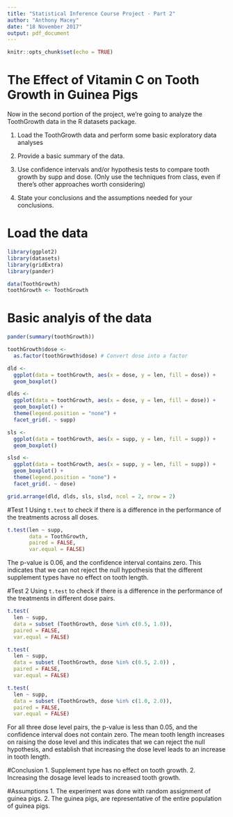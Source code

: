 ```yaml
---
title: "Statistical Inference Course Project - Part 2"
author: "Anthony Macey"
date: "18 November 2017"
output: pdf_document
---
```


```r
knitr::opts_chunk$set(echo = TRUE)
```

# The Effect of Vitamin C on Tooth Growth in Guinea Pigs

Now in the second portion of the project, we're going to analyze the ToothGrowth data in the R datasets package.

1. Load the ToothGrowth data and perform some basic exploratory data analyses

2. Provide a basic summary of the data.

3. Use confidence intervals and/or hypothesis tests to compare tooth growth by supp and dose. (Only use the techniques from class, even if there's other approaches worth considering) 

4. State your conclusions and the assumptions needed for your conclusions.

# Load the data
```r
library(ggplot2)
library(datasets)
library(gridExtra)
library(pander)

data(ToothGrowth)
toothGrowth <- ToothGrowth 
```


# Basic analyis of the data
```r
pander(summary(toothGrowth))

toothGrowth$dose <-
  as.factor(toothGrowth$dose) # Convert dose into a factor

dld <-
  ggplot(data = toothGrowth, aes(x = dose, y = len, fill = dose)) +
  geom_boxplot()

dlds <-
  ggplot(data = toothGrowth, aes(x = dose, y = len, fill = dose)) +
  geom_boxplot() +
  theme(legend.position = "none") +
  facet_grid(. ~ supp)

sls <-
  ggplot(data = toothGrowth, aes(x = supp, y = len, fill = supp)) +
  geom_boxplot()

slsd <-
  ggplot(data = toothGrowth, aes(x = supp, y = len, fill = supp)) +
  geom_boxplot() +
  theme(legend.position = "none") +
  facet_grid(. ~ dose)

grid.arrange(dld, dlds, sls, slsd, ncol = 2, nrow = 2)
```

#Test 1
Using `t.test` to check if there is a difference in the performance of the treatments across all doses.

```r
t.test(len ~ supp,
       data = ToothGrowth,
       paired = FALSE,
       var.equal = FALSE)
```

The p-value is 0.06, and the confidence interval contains zero. This indicates that we can not reject the null hypothesis that the different supplement types have no effect on tooth length.

#Test 2
Using `t.test` to check if there is a difference in the performance of the treatments in different dose pairs.

```r
t.test(
  len ~ supp,
  data = subset (ToothGrowth, dose %in% c(0.5, 1.0)),
  paired = FALSE,
  var.equal = FALSE)

t.test(
  len ~ supp,
  data = subset (ToothGrowth, dose %in% c(0.5, 2.0)) ,
  paired = FALSE,
  var.equal = FALSE)

t.test(
  len ~ supp,
  data = subset (ToothGrowth, dose %in% c(1.0, 2.0)),
  paired = FALSE,
  var.equal = FALSE)
```

For all three dose level pairs, the p-value is less than 0.05, and the confidence interval does not contain zero. The mean tooth length increases on raising the dose level and this indicates that we can reject the null hypothesis, and establish that increasing the dose level leads to an increase in tooth length.

#Conclusion
1. Supplement type has no effect on tooth growth.
2. Increasing the dosage level leads to increased tooth growth.

#Assumptions
1. The experiment was done with random assignment of guinea pigs.
2. The guinea pigs, are representative of the entire population of guinea pigs.


